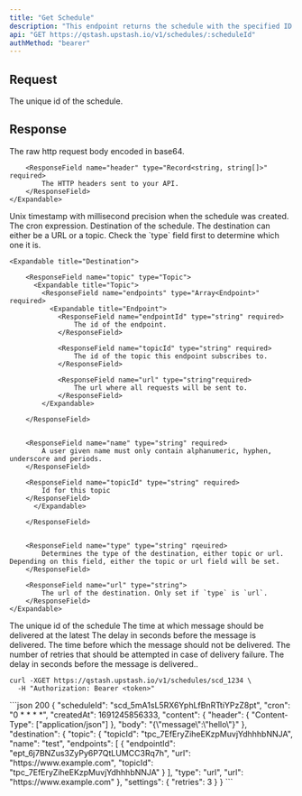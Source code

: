 ```yaml
---
title: "Get Schedule"
description: "This endpoint returns the schedule with the specified ID. "
api: "GET https://qstash.upstash.io/v1/schedules/:scheduleId"
authMethod: "bearer"
---
```


## Request

<ParamField path="scheduleId" type="string" required>
  The unique id of the schedule.
</ParamField>

## Response

<ResponseField name="content" type="Content" required>
    <Expandable title="Content">
        <ResponseField name="body" type="Array<int>" required>
            The raw http request body encoded in base64.
        </ResponseField>

        <ResponseField name="header" type="Record<string, string[]>" required>
            The HTTP headers sent to your API.
        </ResponseField>
    </Expandable>

</ResponseField>

<ResponseField name="createdAt" type="int">
  Unix timestamp with millisecond precision when the schedule was created.
</ResponseField>

<ResponseField name="cron" type="string" required>
  The cron expression.
</ResponseField>

<ResponseField name="destination" type="Destination" required>
    Destination of the schedule. The destination can either be a URL or a topic. Check the `type` field first to determine which one it is.

    <Expandable title="Destination">

        <ResponseField name="topic" type="Topic">
          <Expandable title="Topic">
            <ResponseField name="endpoints" type="Array<Endpoint>" required>
              <Expandable title="Endpoint">
                <ResponseField name="endpointId" type="string" required>
                    The id of the endpoint.
                </ResponseField>

                <ResponseField name="topicId" type="string" required>
                    The id of the topic this endpoint subscribes to.
                </ResponseField>

                <ResponseField name="url" type="string"required>
                    The url where all requests will be sent to.
                </ResponseField>
            </Expandable>

        </ResponseField>


        <ResponseField name="name" type="string" required>
            A user given name must only contain alphanumeric, hyphen, underscore and periods.
        </ResponseField>

        <ResponseField name="topicId" type="string" required>
            Id for this topic
        </ResponseField>
          </Expandable>

        </ResponseField>


        <ResponseField name="type" type="string" rqeuired>
            Determines the type of the destination, either topic or url. Depending on this field, either the topic or url field will be set.
        </ResponseField>

        <ResponseField name="url" type="string">
            The url of the destination. Only set if `type` is `url`.
        </ResponseField>
    </Expandable>

</ResponseField>

<ResponseField name="scheduleId" type="string" required>
  The unique id of the schedule
</ResponseField>

<ResponseField name="settings" type="Settings">
    <Expandable title="Settings">
        <ResponseField name="deadline" type="int">
            The time at which message should be delivered at the latest
        </ResponseField>
        <ResponseField name="delay" type="int">
            The delay in seconds before the message is delivered.
        </ResponseField>
        <ResponseField name="notBefore" type="int">
            The time before which the message should not be delivered.
        </ResponseField>
        <ResponseField name="retries" type="int">
            The number of retries that should be attempted in case of delivery failure.
        </ResponseField>
        <ResponseField name="callback" type="string">
            The delay in seconds before the message is delivered..
        </ResponseField>
    </Expandable>

</ResponseField>

<RequestExample>

```shell curl
curl -XGET https://qstash.upstash.io/v1/schedules/scd_1234 \
  -H "Authorization: Bearer <token>"
```

</RequestExample>

<ResponseExample>
```json 200
{
    "scheduleId": "scd_5mA1sL5RX6YphLfBnRTtiYPzZ8pt",
    "cron": "0 * * * *",
    "createdAt": 1691245856333,
    "content": {
      "header": {
        "Content-Type": ["application/json"]
      },
      "body": "{\"message\":\"hello\"}"
    },
    "destination": {
      "topic": {
        "topicId": "tpc_7EfEryZiheEKzpMuvjYdhhhbNNJA",
        "name": "test",
        "endpoints": [
          {
            "endpointId": "ept_6j7BNZus3ZyPy6P7QtLUMCC3Rq7h",
            "url": "https://www.example.com",
            "topicId": "tpc_7EfEryZiheEKzpMuvjYdhhhbNNJA"
          }
        ],
      "type": "url",
      "url": "https://www.example.com"
    },
    "settings": {
      "retries": 3
    }
  }
```
</ResponseExample>
